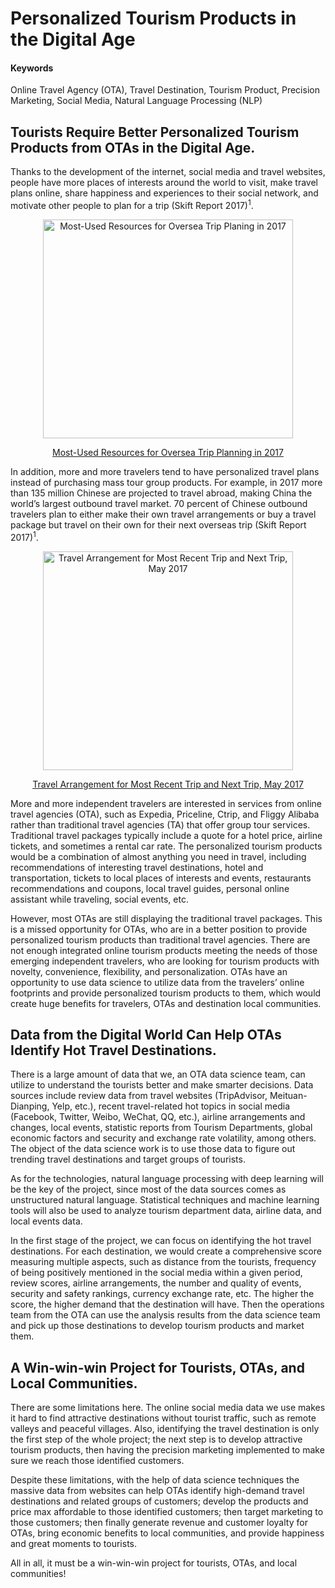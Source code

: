 # Personalized Tourism Products in the Digital Age {#Personalized-Tourism-Products}

#### Keywords

Online Travel Agency (OTA), Travel Destination, Tourism Product, Precision Marketing, Social Media, Natural Language Processing (NLP)

## Tourists Require Better Personalized Tourism Products from OTAs in the Digital Age.

Thanks to the development of the internet, social media and travel websites, people have more places of interests around the world to visit, make travel plans online, share happiness and experiences to their social network, and motivate other people to plan for a trip (Skift Report 2017)<sup>1</sup>.

<p align="center">
<img src="https://3rxg9qea18zhtl6s2u8jammft-wpengine.netdna-ssl.com/wp-content/uploads/2017/08/Screen-Shot-2017-08-23-at-3.48.42-PM.png" alt="Most-Used Resources for Oversea Trip Planing in 2017" width="400" height="350">
</p>
<p align="center">
<a href="https://skift.com/2017/08/25/5-charts-showing-the-rise-of-independent-chinese-travelers/"> Most-Used Resources for Oversea Trip Planning in 2017</a>
</p>

In addition, more and more travelers tend to have personalized travel plans instead of purchasing mass tour group products. For example, in 2017 more than 135 million Chinese are projected to travel abroad, making China the world’s largest outbound travel market. 70 percent of Chinese outbound travelers plan to either make their own travel arrangements or buy a travel package but travel on their own for their next overseas trip (Skift Report 2017)<sup>1</sup>.

<p align="center">
<img src="https://3rxg9qea18zhtl6s2u8jammft-wpengine.netdna-ssl.com/wp-content/uploads/2017/08/Screen-Shot-2017-08-23-at-3.47.46-PM.png" alt="Travel Arrangement for Most Recent Trip and Next Trip, May 2017" width="400" height="350">
</p>
<p align="center">
<a href="https://skift.com/2017/08/25/5-charts-showing-the-rise-of-independent-chinese-travelers/"> Travel Arrangement for Most Recent Trip and Next Trip, May 2017 </a>
</p>

More and more independent travelers are interested in services from online travel agencies (OTA), such as Expedia, Priceline, Ctrip, and Fliggy Alibaba rather than traditional travel agencies (TA) that offer group tour services. Traditional travel packages typically include a quote for a hotel price, airline tickets, and sometimes a rental car rate. The personalized tourism products would be a combination of almost anything you need in travel, including recommendations of interesting travel destinations, hotel and transportation, tickets to local places of interests and events, restaurants recommendations and coupons, local travel guides, personal online assistant while traveling, social events, etc. 

However, most OTAs are still displaying the traditional travel packages. This is a missed opportunity for OTAs, who are in a better position to provide personalized tourism products than traditional travel agencies. There are not enough integrated online tourism products meeting the needs of those emerging independent travelers, who are looking for tourism products with novelty, convenience, flexibility, and personalization. OTAs have an opportunity to use data science to utilize data from the travelers’ online footprints and provide personalized tourism products to them, which would create huge benefits for travelers, OTAs and destination local communities.


## Data from the Digital World Can Help OTAs Identify Hot Travel Destinations.

There is a large amount of data that we, an OTA data science team, can utilize to understand the tourists better and make smarter decisions. Data sources include review data from travel websites (TripAdvisor, Meituan-Dianping, Yelp, etc.), recent travel-related hot topics in social media (Facebook, Twitter, Weibo, WeChat, QQ, etc.), airline arrangements and changes, local events, statistic reports from Tourism Departments, global economic factors and security and exchange rate volatility, among others. The object of the data science work is to use those data to figure out trending travel destinations and target groups of tourists.  

As for the technologies, natural language processing with deep learning will be the key of the project, since most of the data sources comes as unstructured natural language. Statistical techniques and machine learning tools will also be used to analyze tourism department data, airline data, and local events data. 

In the first stage of the project, we can focus on identifying the hot travel destinations. For each destination, we would create a comprehensive score measuring multiple aspects, such as distance from the tourists, frequency of being positively mentioned in the social media within a given period, review scores, airline arrangements, the number and quality of events, security and safety rankings, currency exchange rate, etc. The higher the score, the higher demand that the destination will have. Then the operations team from the OTA can use the analysis results from the data science team and pick up those destinations to develop tourism products and market them.    


## A Win-win-win Project for Tourists, OTAs, and Local Communities.

There are some limitations here. The online social media data we use makes it hard to find attractive destinations without tourist traffic, such as remote valleys and peaceful villages.  Also, identifying the travel destination is only the first step of the whole project; the next step is to develop attractive tourism products, then having the precision marketing implemented to make sure we reach those identified customers.  

Despite these limitations, with the help of data science techniques the massive data from websites can help OTAs identify high-demand travel destinations and related groups of customers; develop the products and price max affordable to those identified customers; then target marketing to those customers; then finally generate revenue and customer loyalty for OTAs, bring economic benefits to local communities, and provide happiness and great moments to tourists. 

All in all, it must be a win-win-win project for tourists, OTAs, and local communities!


[^1]:Skift. (2017). Skift. 5 Charts Showing the Rise of Independent Chinese Travelers.. Retrieved from: https://skift.com/2017/08/25/5-charts-showing-the-rise-of-independent-chinese-travelers/.



